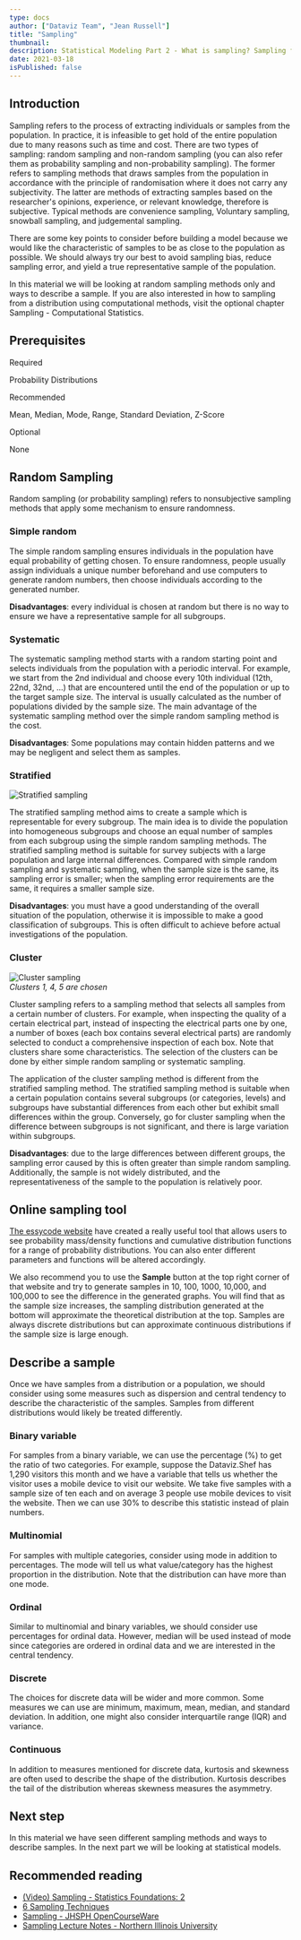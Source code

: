 ```yaml
---
type: docs
author: ["Dataviz Team", "Jean Russell"]
title: "Sampling"
thumbnail: 
description: Statistical Modeling Part 2 - What is sampling? Sampling from a distribution? How to describe a sample?
date: 2021-03-18
isPublished: false
---  
```



## Introduction
Sampling refers to the process of extracting individuals or samples from the population. In practice, it is infeasible to get hold of the entire population due to many reasons such as time and cost. There are two types of sampling: random sampling and non-random sampling (you can also refer them as probability sampling and non-probability sampling). The former refers to sampling methods that draws samples from the population in accordance with the principle of randomisation where it does not carry any subjectivity. The latter are methods of extracting samples based on the researcher's opinions, experience, or relevant knowledge, therefore is subjective. Typical methods are convenience sampling, Voluntary sampling, snowball sampling, and judgemental sampling.  
 
There are some key points to consider before building a model because we would like the characteristic of samples to be as close to the population as possible. We should always try our best to avoid sampling bias, reduce sampling error, and yield a true representative sample of the population. 

In this material we will be looking at random sampling methods only and ways to describe a sample. If you are also interested in how to sampling from a distribution using computational methods, visit the optional chapter <Link to="/docs/18/03/2021/LearningPath-Statistical-Modeling-2-optional">Sampling - Computational Statistics</Link>.  


## Prerequisites

<div className="bg-white shadow-md p-3 md:p-5 rounded-3xl text-base text-black border-1 border-gray-50">
  <div>
    <span className="py-1 px-2 bg-shefYellow text-black hover:bg-yellow-400 transition duration-300 cursor-pointer text-base font-semibold rounded-md mr-3">Required</span> 
    <p className="mt-2"><Link to="/docs/18/03/2021/LearningPath-Statistical-Modeling-1">Probability Distributions</Link></p>
  </div>
  <div className="mt-6">
    <span className="py-1 px-2 text-white bg-shefGreen hover:bg-green-700 transition duration-300 cursor-pointer text-base font-semibold rounded-md mr-3">Recommended</span>
    <p className="mt-2">Mean, Median, Mode, Range, Standard Deviation, Z-Score</p>
  </div>
  <div className="mt-6">
    <span className="py-1 px-2 text-white bg-shefBlue hover:bg-blue-900 transition duration-300 cursor-pointer text-base font-semibold rounded-md mr-3">Optional</span>
    <p className="mb-0 mt-2">None</p>
  </div>
</div>


## Random Sampling
Random sampling (or probability sampling) refers to nonsubjective sampling methods that apply some mechanism to ensure randomness. 
 
### Simple random
The simple random sampling ensures individuals in the population have equal probability of getting chosen. To ensure randomness, people usually assign individuals a unique number beforehand and use computers to generate random numbers, then choose individuals according to the generated number.  
 
**Disadvantages**: every individual is chosen at random but there is no way to ensure we have a representative sample for all subgroups.
 
 
### Systematic
The systematic sampling method starts with a random starting point and selects individuals from the population with a periodic interval. For example, we start from the 2nd individual and choose every 10th individual (12th, 22nd, 32nd, ...) that are encountered until the end of the population or up to the target sample size. The interval is usually calculated as the number of populations divided by the sample size. The main advantage of the systematic sampling method over the simple random sampling method is the cost.
 
**Disadvantages**: Some populations may contain hidden patterns and we may be negligent and select them as samples.
 
### Stratified

![Stratified sampling](./stratified.png)  

The stratified sampling method aims to create a sample which is representable for every subgroup. The main idea is to divide the population into homogeneous subgroups and choose an equal number of samples from each subgroup using the simple random sampling methods. The stratified sampling method is suitable for survey subjects with a large population and large internal differences. Compared with simple random sampling and systematic sampling, when the sample size is the same, its sampling error is smaller; when the sampling error requirements are the same, it requires a smaller sample size.  

**Disadvantages**: you must have a good understanding of the overall situation of the population, otherwise it is impossible to make a good classification of subgroups. This is often difficult to achieve before actual investigations of the population.
 
### Cluster

![Cluster sampling](./cluster.png)  
*Clusters 1, 4, 5 are chosen*  

Cluster sampling refers to a sampling method that selects all samples from a certain number of clusters. For example, when inspecting the quality of a certain electrical part, instead of inspecting the electrical parts one by one, a number of boxes (each box contains several electrical parts) are randomly selected to conduct a comprehensive inspection of each box. Note that clusters share some characteristics. The selection of the clusters can be done by either simple random sampling or systematic sampling.
 
The application of the cluster sampling method is different from the stratified sampling method.
The stratified sampling method is suitable when a certain population contains several subgroups (or categories, levels) and subgroups have substantial differences from each other but exhibit small differences within the group. Conversely, go for cluster sampling when the difference between subgroups is not significant, and there is large variation within subgroups.
 
**Disadvantages**: due to the large differences between different groups, the sampling error caused by this is often greater than simple random sampling. Additionally, the sample is not widely distributed, and the representativeness of the sample to the population is relatively poor.  


## Online sampling tool
[The essycode website](https://www.essycode.com/distribution-viewer/) have created a really useful tool that allows users to see probability mass/density functions and cumulative distribution functions for a range of probability distributions. You can also enter different parameters and functions will be altered accordingly.  
 
We also recommend you to use the **Sample** button at the top right corner of that website and try to generate samples in 10, 100, 1000, 10,000, and 100,000 to see the difference in the generated graphs. You will find that as the sample size increases, the sampling distribution generated at the bottom will approximate the theoretical distribution at the top. Samples are always discrete distributions but can approximate continuous distributions if the sample size is large enough.  




## Describe a sample
Once we have samples from a distribution or a population, we should consider using some measures such as dispersion and central tendency to describe the characteristic of the samples. Samples from different distributions would likely be treated differently.
 
### Binary variable
For samples from a binary variable, we can use the percentage (%) to get the ratio of two categories. For example, suppose the Dataviz.Shef has 1,290 visitors this month and we have a variable that tells us whether the visitor uses a mobile device to visit our website. We take five samples with a sample size of ten each and on average 3 people use mobile devices to visit the website. Then we can use 30% to describe this statistic instead of plain numbers.
 
### Multinomial
For samples with multiple categories, consider using mode in addition to percentages. The mode will tell us what value/category has the highest proportion in the distribution. Note that the distribution can have more than one mode.
 
### Ordinal
Similar to multinomial and binary variables, we should consider use percentages for ordinal data. However, median will be used instead of mode since categories are ordered in ordinal data and we are interested in the central tendency.
 

### Discrete
The choices for discrete data will be wider and more common. Some measures we can use are minimum, maximum, mean, median, and standard deviation. In addition, one might also consider interquartile range (IQR) and variance.

### Continuous
In addition to measures mentioned for discrete data, kurtosis and skewness are often used to describe the shape of the distribution. Kurtosis describes the tail of the distribution whereas skewness measures the asymmetry.


## Next step
In this material we have seen different sampling methods and ways to describe samples. In the next part we will be looking at statistical models.  


## Recommended reading
- [(Video) Sampling - Statistics Foundations: 2](https://www.linkedin.com/learning/statistics-foundations-2/sample-considerations?u=36248012) 
- [6 Sampling Techniques](https://humansofdata.atlan.com/2017/07/6-sampling-techniques-choose-representative-subset/)
- [Sampling - JHSPH OpenCourseWare](https://ocw.jhsph.edu/courses/statmethodsforsamplesurveys/lectureNotes.cfm)
- [Sampling Lecture Notes - Northern Illinois University](https://www.math.niu.edu/~richard/Math101/sp07/stats3_ho.pdf)